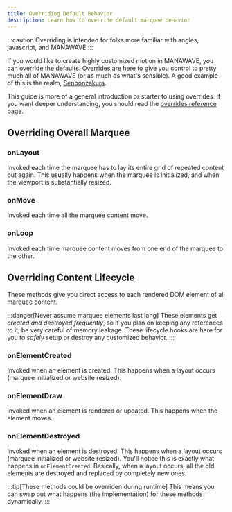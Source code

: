 ```yaml
---
title: Overriding Default Behavior
description: Learn how to override default marquee behavior
---
```



:::caution
Overriding is intended for folks more familiar with angles, javascript, and MANAWAVE
:::

If you would like to create highly customized motion in MANAWAVE, you can override the defaults.
Overrides are here to give you control to pretty much all of MANAWAVE (or as much as what's sensible).
A good example of this is the realm, [Senbonzakura](/realms/senbonzakura).

This guide is more of a general introduction or starter to using overrides. If you want deeper understanding, you should read the [overrides reference page](/docs/reference/overrides).

## Overriding Overall Marquee

### onLayout

Invoked each time the marquee has to lay its entire grid of repeated content out again.
This usually happens when the marquee is initialized, and when the viewport is substantially resized.

<Sandpack />

### onMove

Invoked each time all the marquee content move.

<Sandpack />

### onLoop

Invoked each time marquee content moves from one end of the marquee to the other.

<Sandpack />

## Overriding Content Lifecycle

These methods give you direct access to each rendered DOM element of all marquee content.

:::danger[Never assume marquee elements last long]
These elements get _created and destroyed frequently_, so if you plan on keeping any references to it,
be very careful of memory leakage. These lifecycle hooks are here for you to _safely_ setup or destroy any
customized behavior.
:::

### onElementCreated

Invoked when an element is created. This happens when a layout occurs (marquee initialized or website resized).

<Sandpack />

### onElementDraw

Invoked when an element is rendered or updated. This happens when the element moves.

<Sandpack />

### onElementDestroyed

Invoked when an element is destroyed. This happens when a layout occurs (marquee initialized or website resized).
You'll notice this is exactly what happens in `onElementCreated`. Basically, when a layout occurs,
all the old elements are destroyed and replaced by completely new ones.

<Sandpack />

:::tip[These methods could be overriden during runtime]
This means you can swap out what happens (the implementation) for these methods dynamically.
:::
